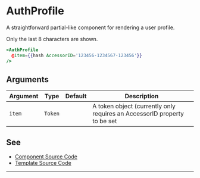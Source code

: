 # AuthProfile

A straightforward partial-like component for rendering a user profile.

Only the last 8 characters are shown.

```hbs preview-template
<AuthProfile
  @item={{hash AccessorID='123456-1234567-123456'}}
/>
```

## Arguments

| Argument | Type | Default | Description |
| --- | --- | --- | --- |
| `item` | `Token` |  | A token object (currently only requires an AccessorID property to be set |

## See

- [Component Source Code](./index.js)
- [Template Source Code](./index.hbs)

---
